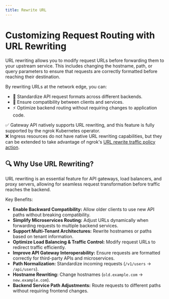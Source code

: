 ```yaml
---
title: Rewrite URL
---
```



# Customizing Request Routing with URL Rewriting

URL rewriting allows you to modify request URLs before forwarding them to your upstream service. 
This includes changing the hostname, path, or query parameters to ensure that requests are correctly formatted before reaching their destination.

By rewriting URLs at the network edge, you can:
- 🔄 Standardize API request formats across different backends.
- 🚀 Ensure compatibility between clients and services.
- ⚡ Optimize backend routing without requiring changes to application code.

✅ Gateway API natively supports URL rewriting, and this feature is fully supported by the ngrok Kubernetes operator. <br />
❌ Ingress resources do not have native URL rewriting capabilities, but they can be extended to take advantage of ngrok's [URL rewrite traffic policy action](/traffic-policy/actions/url-rewrite/).


## 🔍 Why Use URL Rewriting?

URL rewriting is an essential feature for API gateways, load balancers, and proxy servers, allowing for seamless request transformation before traffic reaches the backend.

Key Benefits:
- **Enable Backward Compatibility:** Allow older clients to use new API paths without breaking compatibility.
- **Simplify Microservices Routing:** Adjust URLs dynamically when forwarding requests to multiple backend services.
- **Support Multi-Tenant Architectures:** Rewrite hostnames or paths based on tenant information.
- **Optimize Load Balancing & Traffic Control:** Modify request URLs to redirect traffic efficiently.
- **Improve API Gateway Interoperability:** Ensure requests are formatted correctly for third-party APIs and microservices.
- **Path Normalization:** Standardize incoming requests (`/v1/users` → `/api/users`).
- **Hostname Rewriting:** Change hostnames (`old.example.com` → `new.example.com`).
- **Backend Service Path Adjustments:** Route requests to different paths without requiring frontend changes.




<!-- prettier-ignore-start -->
<Tabs groupId="kind" queryString="kind">
	<TabItem value="agent-endpoint" label="AgentEndpoint" default>
	</TabItem>
	<TabItem value="cloud-endpoint" label="CloudEndpoint">
  </TabItem>
	<TabItem value="ingress" label="Ingress">
  </TabItem>
	<TabItem value="gateway-api" label="Gateway API">
  </TabItem>
</Tabs>
<!-- prettier-ignore-end -->

